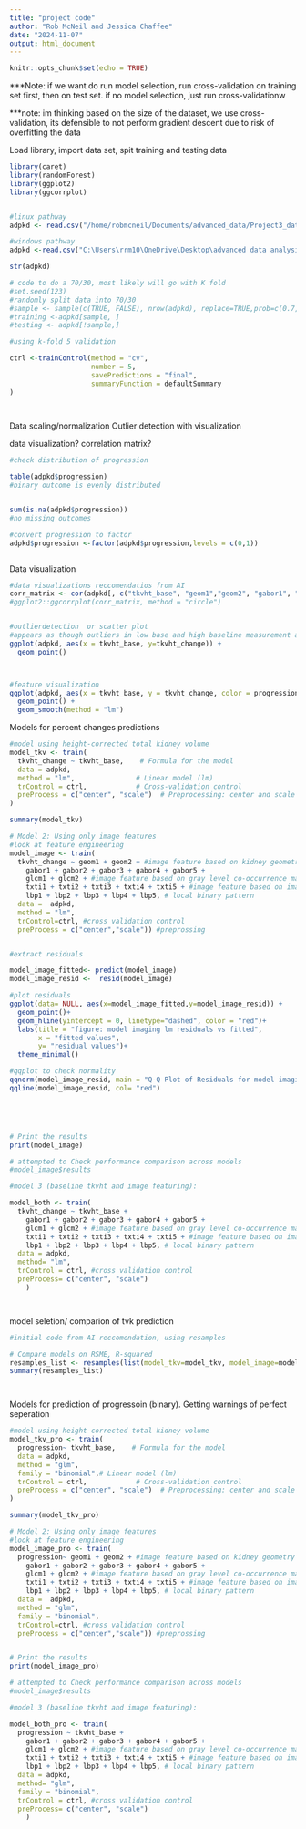 ```yaml
---
title: "project code"
author: "Rob McNeil and Jessica Chaffee"
date: "2024-11-07"
output: html_document
---
```


```r
knitr::opts_chunk$set(echo = TRUE)
```


***Note: if we want do run model selection, run cross-validation on training set first,
then on test set. if no model selection, just run cross-validationw

***note: im thinking based on the size of the dataset, we use cross-validation, its defensible to not perform gradient descent due to risk of overfitting the data 

Load library, import data set, spit training and testing data

```r
library(caret)
library(randomForest)
library(ggplot2)
library(ggcorrplot)


#linux pathway
adpkd <- read.csv("/home/robmcneil/Documents/advanced_data/Project3_data.csv")

#windows pathway 
adpkd <-read.csv("C:\Users\rrm10\OneDrive\Desktop\advanced data analysis\Project3_data.csv")

str(adpkd)

# code to do a 70/30, most likely will go with K fold
#set.seed(123)
#randomly split data into 70/30 
#sample <- sample(c(TRUE, FALSE), nrow(adpkd), replace=TRUE,prob=c(0.7,0.3))
#training <-adpkd[sample, ]
#testing <- adpkd[!sample,]

#using k-fold 5 validation 

ctrl <-trainControl(method = "cv",
                    number = 5,
                    savePredictions = "final",
                    summaryFunction = defaultSummary 
)
    



```


Data scaling/normalization
Outlier detection with visualization

data visualization? 
correlation matrix? 
```r

#check distribution of progression

table(adpkd$progression)
#binary outcome is evenly distributed 


sum(is.na(adpkd$progression))
#no missing outcomes

#convert progression to factor
adpkd$progression <-factor(adpkd$progression,levels = c(0,1))



```

Data visualization

```r

#data visualizations reccomendatios from AI
corr_matrix <- cor(adpkd[, c("tkvht_base", "geom1","geom2", "gabor1", "gabor2","gabor3","gabor4","gabor5","glcm1","glcm2","txti1","txti2","txti3","txti4","txti5","lbp1","lbp2","lbp3","lbp4","lbp5" )], use = "complete.obs")
#ggplot2::ggcorrplot(corr_matrix, method = "circle")


#outlierdetection  or scatter plot
#appears as though outliers in low base and high baseline measurement are causing issues with homoscadascity 
ggplot(adpkd, aes(x = tkvht_base, y=tkvht_change)) + 
  geom_point()



#feature visualization
ggplot(adpkd, aes(x = tkvht_base, y = tkvht_change, color = progression)) + 
  geom_point() + 
  geom_smooth(method = "lm")
```



Models for percent changes predictions 
```r

#model using height-corrected total kidney volume
model_tkv <- train(
  tkvht_change ~ tkvht_base,    # Formula for the model
  data = adpkd,               
  method = "lm",               # Linear model (lm)
  trControl = ctrl,            # Cross-validation control
  preProcess = c("center", "scale")  # Preprocessing: center and scale the data
)

summary(model_tkv)

# Model 2: Using only image features
#look at feature engineering
model_image <- train(
  tkvht_change ~ geom1 + geom2 + #image feature based on kidney geometry information
    gabor1 + gabor2 + gabor3 + gabor4 + gabor5 + 
    glcm1 + glcm2 + #image feature based on gray level co-occurrence matrix
    txti1 + txti2 + txti3 + txti4 + txti5 + #image feature based on image textures
    lbp1 + lbp2 + lbp3 + lbp4 + lbp5, # local binary pattern
  data =  adpkd,
  method = "lm",
  trControl=ctrl, #cross validation control 
  preProcess = c("center","scale")) #preprossing 


#extract residuals

model_image_fitted<- predict(model_image)
model_image_resid <-  resid(model_image)

#plot residuals
ggplot(data= NULL, aes(x=model_image_fitted,y=model_image_resid)) +
  geom_point()+
  geom_hline(yintercept = 0, linetype="dashed", color = "red")+
  labs(title = "figure: model imaging lm residuals vs fitted",
       x = "fitted values",
       y= "residual values")+
  theme_minimal()

#qqplot to check normality 
qqnorm(model_image_resid, main = "Q-Q Plot of Residuals for model imaging lm")
qqline(model_image_resid, col= "red")





# Print the results
print(model_image)

# attempted to Check performance comparison across models
#model_image$results

#model 3 (baseline tkvht and image featuring): 

model_both <- train(
  tkvht_change ~ tkvht_base +
    gabor1 + gabor2 + gabor3 + gabor4 + gabor5 + 
    glcm1 + glcm2 + #image feature based on gray level co-occurrence matrix
    txti1 + txti2 + txti3 + txti4 + txti5 + #image feature based on image textures
    lbp1 + lbp2 + lbp3 + lbp4 + lbp5, # local binary pattern 
  data = adpkd,
  method= "lm",
  trControl = ctrl, #cross validation control
  preProcess= c("center", "scale")
    )




```

model seletion/ comparion of tvk prediction

```r
#initial code from AI reccomendation, using resamples

# Compare models on RSME, R-squared
resamples_list <- resamples(list(model_tkv=model_tkv, model_image=model_image))
summary(resamples_list)




```



Models for prediction of progressoin (binary). Getting warnings of perfect seperation

```r

#model using height-corrected total kidney volume
model_tkv_pro <- train(
  progression~ tkvht_base,    # Formula for the model
  data = adpkd,               
  method = "glm", 
  family = "binomial",# Linear model (lm)
  trControl = ctrl,            # Cross-validation control
  preProcess = c("center", "scale")  # Preprocessing: center and scale the data
)

summary(model_tkv_pro)

# Model 2: Using only image features
#look at feature engineering
model_image_pro <- train(
  progression~ geom1 + geom2 + #image feature based on kidney geometry information
    gabor1 + gabor2 + gabor3 + gabor4 + gabor5 + 
    glcm1 + glcm2 + #image feature based on gray level co-occurrence matrix
    txti1 + txti2 + txti3 + txti4 + txti5 + #image feature based on image textures
    lbp1 + lbp2 + lbp3 + lbp4 + lbp5, # local binary pattern
  data =  adpkd,
  method = "glm",
  family = "binomial",
  trControl=ctrl, #cross validation control 
  preProcess = c("center","scale")) #preprossing 


# Print the results
print(model_image_pro)

# attempted to Check performance comparison across models
#model_image$results

#model 3 (baseline tkvht and image featuring): 

model_both_pro <- train(
  progression ~ tkvht_base +
    gabor1 + gabor2 + gabor3 + gabor4 + gabor5 + 
    glcm1 + glcm2 + #image feature based on gray level co-occurrence matrix
    txti1 + txti2 + txti3 + txti4 + txti5 + #image feature based on image textures
    lbp1 + lbp2 + lbp3 + lbp4 + lbp5, # local binary pattern 
  data = adpkd,
  method= "glm",
  family = "binomial",
  trControl = ctrl, #cross validation control
  preProcess= c("center", "scale")
    )




```






